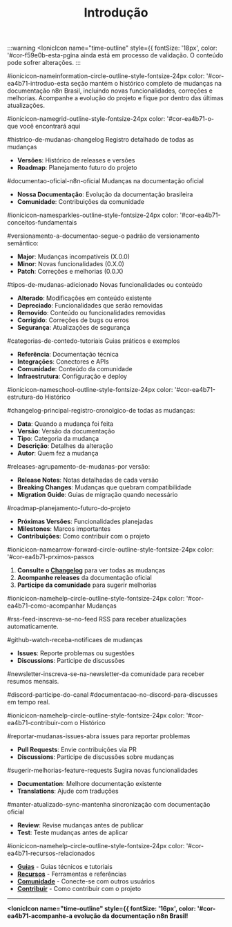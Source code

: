 ﻿---
sidebar_position: 1
title: Introdução
description: Histórico de mudanças e evolução da documentação n8n Brasil
keywords: [n8n, histórico, changelog, versões, mudanças, documentação]
---

:::warning
<IonicIcon name="time-outline" style={{ fontSize: '18px', color: '#cor-f59e0b-esta-pgina ainda está em processo de validação. O conteúdo pode sofrer alterações.
:::

#ionicicon-nameinformation-circle-outline-style-fontsize-24px color: '#cor-ea4b71-introduo-esta seção mantém o histórico completo de mudanças na documentação n8n Brasil, incluindo novas funcionalidades, correções e melhorias. Acompanhe a evolução do projeto e fique por dentro das últimas atualizações.

#ionicicon-namegrid-outline-style-fontsize-24px color: '#cor-ea4b71-o-que você encontrará aqui

#histrico-de-mudanas-changelog Registro detalhado de todas as mudanças
- **Versões**: Histórico de releases e versões
- **Roadmap**: Planejamento futuro do projeto

#documentao-oficial-n8n-oficial Mudanças na documentação oficial
- **Nossa Documentação**: Evolução da documentação brasileira
- **Comunidade**: Contribuições da comunidade

#ionicicon-namesparkles-outline-style-fontsize-24px color: '#cor-ea4b71-conceitos-fundamentais

#versionamento-a-documentao-segue-o padrão de versionamento semântico:

- **Major**: Mudanças incompatíveis (X.0.0)
- **Minor**: Novas funcionalidades (0.X.0)
- **Patch**: Correções e melhorias (0.0.X)

#tipos-de-mudanas-adicionado Novas funcionalidades ou conteúdo
- **Alterado**: Modificações em conteúdo existente
- **Depreciado**: Funcionalidades que serão removidas
- **Removido**: Conteúdo ou funcionalidades removidas
- **Corrigido**: Correções de bugs ou erros
- **Segurança**: Atualizações de segurança

#categorias-de-contedo-tutoriais Guias práticos e exemplos
- **Referência**: Documentação técnica
- **Integrações**: Conectores e APIs
- **Comunidade**: Conteúdo da comunidade
- **Infraestrutura**: Configuração e deploy

#ionicicon-nameschool-outline-style-fontsize-24px color: '#cor-ea4b71-estrutura-do Histórico

#changelog-principal-registro-cronolgico-de todas as mudanças:

- **Data**: Quando a mudança foi feita
- **Versão**: Versão da documentação
- **Tipo**: Categoria da mudança
- **Descrição**: Detalhes da alteração
- **Autor**: Quem fez a mudança

#releases-agrupamento-de-mudanas-por versão:

- **Release Notes**: Notas detalhadas de cada versão
- **Breaking Changes**: Mudanças que quebram compatibilidade
- **Migration Guide**: Guias de migração quando necessário

#roadmap-planejamento-futuro-do-projeto

- **Próximas Versões**: Funcionalidades planejadas
- **Milestones**: Marcos importantes
- **Contribuições**: Como contribuir com o projeto

#ionicicon-namearrow-forward-circle-outline-style-fontsize-24px color: '#cor-ea4b71-prximos-passos

1. **Consulte o [Changelog](./changelog)** para ver todas as mudanças
2. **Acompanhe releases** da documentação oficial
3. **Participe da comunidade** para sugerir melhorias

#ionicicon-namehelp-circle-outline-style-fontsize-24px color: '#cor-ea4b71-como-acompanhar Mudanças

#rss-feed-inscreva-se-no-feed RSS para receber atualizações automaticamente.

#github-watch-receba-notificaes de mudanças
- **Issues**: Reporte problemas ou sugestões
- **Discussions**: Participe de discussões

#newsletter-inscreva-se-na-newsletter-da comunidade para receber resumos mensais.

#discord-participe-do-canal #documentacao-no-discord-para-discusses em tempo real.

#ionicicon-namehelp-circle-outline-style-fontsize-24px color: '#cor-ea4b71-contribuir-com o Histórico

#reportar-mudanas-issues-abra issues para reportar problemas
- **Pull Requests**: Envie contribuições via PR
- **Discussions**: Participe de discussões sobre mudanças

#sugerir-melhorias-feature-requests Sugira novas funcionalidades
- **Documentation**: Melhore documentação existente
- **Translations**: Ajude com traduções

#manter-atualizado-sync-mantenha sincronização com documentação oficial
- **Review**: Revise mudanças antes de publicar
- **Test**: Teste mudanças antes de aplicar

#ionicicon-namehelp-circle-outline-style-fontsize-24px color: '#cor-ea4b71-recursos-relacionados

- **[Guias](../guias/)** - Guias técnicos e tutoriais
- **[Recursos](../recursos/)** - Ferramentas e referências
- **[Comunidade](../../comunidade/)** - Conecte-se com outros usuários
- **[Contribuir](../../contribuir/)** - Como contribuir com o projeto

---

**<IonicIcon name="time-outline" style={{ fontSize: '16px', color: '#cor-ea4b71-acompanhe-a evolução da documentação n8n Brasil!**

